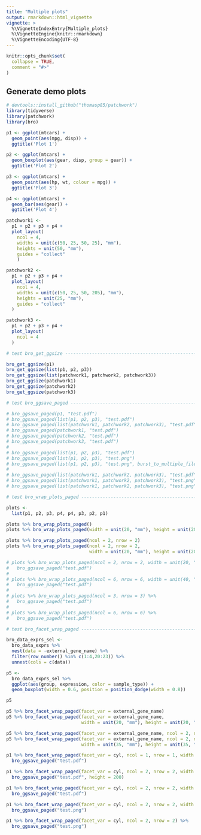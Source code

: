 ```yaml
---
title: "Multiple plots"
output: rmarkdown::html_vignette
vignette: >
  %\VignetteIndexEntry{Multiple_plots}
  %\VignetteEngine{knitr::rmarkdown}
  %\VignetteEncoding{UTF-8}
---
```


```r
knitr::opts_chunk$set(
  collapse = TRUE,
  comment = "#>"
)
```

## Generate demo plots

```r
# devtools::install_github("thomasp85/patchwork")
library(tidyverse)
library(patchwork)
library(bro)

p1 <- ggplot(mtcars) +
  geom_point(aes(mpg, disp)) +
  ggtitle('Plot 1')

p2 <- ggplot(mtcars) +
  geom_boxplot(aes(gear, disp, group = gear)) +
  ggtitle('Plot 2')

p3 <- ggplot(mtcars) +
  geom_point(aes(hp, wt, colour = mpg)) +
  ggtitle('Plot 3')

p4 <- ggplot(mtcars) +
  geom_bar(aes(gear)) +
  ggtitle('Plot 4')

patchwork1 <-
  p1 + p2 + p3 + p4 +
  plot_layout(
    ncol = 4,
    widths = unit(c(50, 25, 50, 25), "mm"),
    heights = unit(50, "mm"),
    guides = "collect"
    )

patchwork2 <-
  p1 + p2 + p3 + p4 +
  plot_layout(
    ncol = 4,
    widths = unit(c(50, 25, 50, 205), "mm"),
    heights = unit(25, "mm"),
    guides = "collect"
  )

patchwork3 <-
  p1 + p2 + p3 + p4 +
  plot_layout(
    ncol = 4
  )
```

```r
# test bro_get_ggsize -----------------------------------------------------

bro_get_ggsize(p1)
bro_get_ggsize(list(p1, p2, p3))
bro_get_ggsize(list(patchwork1, patchwork2, patchwork3))
bro_get_ggsize(patchwork1)
bro_get_ggsize(patchwork2)
bro_get_ggsize(patchwork3)

```

```r
# test bro_ggsave_paged --------------------------------------------------

# bro_ggsave_paged(p1, "test.pdf")
# bro_ggsave_paged(list(p1, p2, p3), "test.pdf")
# bro_ggsave_paged(list(patchwork1, patchwork2, patchwork3), "test.pdf")
# bro_ggsave_paged(patchwork1, "test.pdf")
# bro_ggsave_paged(patchwork2, "test.pdf")
# bro_ggsave_paged(patchwork3, "test.pdf")
# 
# bro_ggsave_paged(list(p1, p2, p3), "test.pdf")
# bro_ggsave_paged(list(p1, p2, p3), "test.png")
# bro_ggsave_paged(list(p1, p2, p3), "test.png", burst_to_multiple_files = TRUE)
# 
# bro_ggsave_paged(list(patchwork1, patchwork2, patchwork3), "test.pdf")
# bro_ggsave_paged(list(patchwork1, patchwork2, patchwork3), "test.png")
# bro_ggsave_paged(list(patchwork1, patchwork2, patchwork3), "test.png", burst_to_multiple_files = TRUE)

```

```r
# test bro_wrap_plots_paged -----------------------------------------------

plots <-
  list(p1, p2, p3, p4, p4, p3, p2, p1)

plots %>% bro_wrap_plots_paged()
plots %>% bro_wrap_plots_paged(width = unit(20, "mm"), height = unit(20, "mm"))

plots %>% bro_wrap_plots_paged(ncol = 2, nrow = 2)
plots %>% bro_wrap_plots_paged(ncol = 2, nrow = 2,
                               width = unit(20, "mm"), height = unit(20, "mm"))

# plots %>% bro_wrap_plots_paged(ncol = 2, nrow = 2, width = unit(20, "mm"), height = unit(20, "mm")) %>%
#   bro_ggsave_paged("test.pdf")
# 
# plots %>% bro_wrap_plots_paged(ncol = 6, nrow = 6, width = unit(40, "mm"), height = unit(40, "mm")) %>%
#   bro_ggsave_paged("test.pdf")
# 
# plots %>% bro_wrap_plots_paged(ncol = 3, nrow = 3) %>%
#   bro_ggsave_paged("test.pdf")
# 
# plots %>% bro_wrap_plots_paged(ncol = 6, nrow = 6) %>%
#   bro_ggsave_paged("test.pdf")


```

```r
# test bro_facet_wrap_paged -----------------------------------------------

bro_data_exprs_sel <- 
  bro_data_exprs %>% 
  nest(data = -external_gene_name) %>% 
  filter(row_number() %in% c(1:4,20:23)) %>% 
  unnest(cols = c(data))

p5 <- 
  bro_data_exprs_sel %>% 
  ggplot(aes(group, expression, color = sample_type)) +
  geom_boxplot(width = 0.6, position = position_dodge(width = 0.8))

p5

p5 %>% bro_facet_wrap_paged(facet_var = external_gene_name)
p5 %>% bro_facet_wrap_paged(facet_var = external_gene_name,
                            width = unit(20, "mm"), height = unit(20, "mm"))

p5 %>% bro_facet_wrap_paged(facet_var = external_gene_name, ncol = 2, nrow = 2)
p5 %>% bro_facet_wrap_paged(facet_var = external_gene_name, ncol = 2, nrow = 2,
                            width = unit(35, "mm"), height = unit(35, "mm"))

p1 %>% bro_facet_wrap_paged(facet_var = cyl, ncol = 1, nrow = 1, width = unit(20, "mm"), height = unit(20, "mm")) %>%
  bro_ggsave_paged("test.pdf")

p1 %>% bro_facet_wrap_paged(facet_var = cyl, ncol = 2, nrow = 2, width = unit(40, "mm")) %>%
  bro_ggsave_paged("test.pdf", height = 200)

p1 %>% bro_facet_wrap_paged(facet_var = cyl, ncol = 2, nrow = 2, width = unit(40, "mm")) %>%
  bro_ggsave_paged("test.pdf")

p1 %>% bro_facet_wrap_paged(facet_var = cyl, ncol = 2, nrow = 2, width = unit(20, "mm"), height = unit(20, "mm")) %>%
  bro_ggsave_paged("test.png")

p1 %>% bro_facet_wrap_paged(facet_var = cyl, ncol = 2, nrow = 2) %>%
  bro_ggsave_paged("test.png")

```

